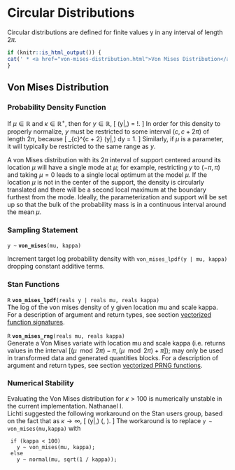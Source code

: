 # Circular Distributions

Circular distributions are defined for finite values y in any interval
of length $2\pi$.

```r
if (knitr::is_html_output()) {
cat(' * <a href="von-mises-distribution.html">Von Mises Distribution</a>\n')
}
```

## Von Mises Distribution

### Probability Density Function

If $\mu \in \mathbb{R}$ and $\kappa \in \mathbb{R}^+$, then for $y \in
\mathbb{R}$, \[ \text{VonMises}(y|\mu,\kappa) =
\frac{\exp(\kappa\cos(y-\mu))}{2\pi I_0(\kappa)} \!. \] In order for
this density to properly normalize, $y$ must be restricted to some
interval  $(c, c + 2\pi)$ of length $2 \pi$, because \[ \int_{c}^{c +
2\pi} \text{VonMises}(y|\mu,\kappa) dy = 1. \] Similarly, if $\mu$ is
a parameter, it will typically be restricted to the same range as $y$.

A von Mises distribution with its $2 \pi$ interval of support centered
around its location $\mu$ will have a single mode at $\mu$; for
example, restricting $y$ to $(-\pi,\pi)$ and taking $\mu = 0$ leads to
a single local optimum at the model $\mu$.  If the location $\mu$ is
not in the center of the support, the density is circularly translated
and there will be a second local maximum at the boundary furthest from
the mode.  Ideally, the parameterization and support will be set up so
that the bulk of the probability mass is in a continuous interval
around the mean $\mu$.

### Sampling Statement

`y ~ ` **`von_mises`**`(mu, kappa)`

Increment target log probability density with `von_mises_lpdf(y | mu, kappa)`
dropping constant additive terms.
<!-- real; von_mises ~; -->
\index{{\tt \bfseries von\_mises }!sampling statement|hyperpage}

### Stan Functions

<!-- R; von_mises_lpdf; (reals y | reals mu, reals kappa); -->
\index{{\tt \bfseries von\_mises\_lpdf }!{\tt (reals y \textbar\ reals mu, reals kappa): R}|hyperpage}

`R` **`von_mises_lpdf`**`(reals y | reals mu, reals kappa)`<br>\newline
The log of the von mises density of y given location mu and scale
kappa. For a description of argument and return types, see section
[vectorized function signatures](#prob-vectorization).

<!-- R; von_mises_rng; (reals mu, reals kappa); -->
\index{{\tt \bfseries von\_mises\_rng }!{\tt (reals mu, reals kappa): R}|hyperpage}

`R` **`von_mises_rng`**`(reals mu, reals kappa)`<br>\newline
Generate a Von Mises variate with location mu and scale kappa (i.e.
returns values in the interval $[(\mu \mod 2\pi)-\pi,(\mu \mod
2\pi)+\pi]$); may only be used in transformed data and generated quantities
blocks. For a description of argument and return types, see section
[vectorized PRNG functions](#prng-vectorization).

### Numerical Stability

Evaluating the Von Mises distribution for $\kappa > 100$ is
numerically unstable in the current implementation.  Nathanael I.\
Lichti suggested the following workaround on the Stan users group,
based on the fact that as $\kappa \rightarrow \infty$, \[
\text{VonMises}(y|\mu,\kappa) \rightarrow \text{Normal}(\mu, \sqrt{1 /
\kappa}). \] The workaround is to replace `y ~ von_mises(mu,kappa)`
with

```
 if (kappa < 100)
   y ~ von_mises(mu, kappa);
 else
   y ~ normal(mu, sqrt(1 / kappa));
```

